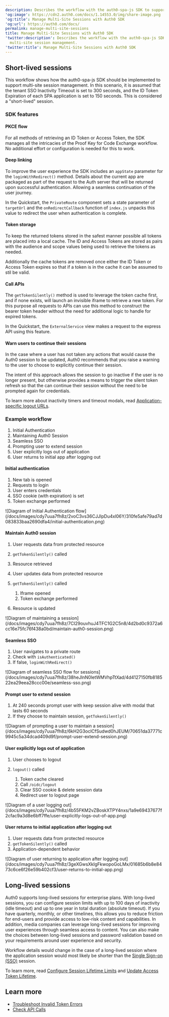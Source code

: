 ```yaml
---
description: Describes the workflow with the auth0-spa-js SDK to support multi-site session management.
'og:image': https://cdn2.auth0.com/docs/1.14553.0/img/share-image.png
'og:title': Manage Multi-Site Sessions with Auth0 SDK
'og:url': https://auth0.com/docs/
permalink: manage-multi-site-sessions
title: Manage Multi-Site Sessions with Auth0 SDK
'twitter:description': Describes the workflow with the auth0-spa-js SDK to support
  multi-site session management.
'twitter:title': Manage Multi-Site Sessions with Auth0 SDK
---
```

## Short-lived sessions

This workflow shows how the auth0-spa-js SDK should be implemented to support multi-site session management. In this scenario, it is assumed that the tenant <Tooltip tip="Single Sign-On (SSO): Service that, after a user logs into one applicaton, automatically logs that user in to other applications." cta="View Glossary" href="/docs/glossary?term=SSO">SSO</Tooltip> Inactivity Timeout is set to 300 seconds, and the <Tooltip tip="ID Token: Credential meant for the client itself, rather than for accessing a resource." cta="View Glossary" href="/docs/glossary?term=ID+Token">ID Token</Tooltip> Expiration of each SPA application is set to 150 seconds. This is considered a "short-lived" session.

### SDK features

#### PKCE flow

For all methods of retrieving an ID Token or <Tooltip tip="Access Token: Authorization credential, in the form of an opaque string or JWT, used to access an API." cta="View Glossary" href="/docs/glossary?term=Access+Token">Access Token</Tooltip>, the SDK manages all the intricacies of the Proof Key for Code Exchange workflow. No additional effort or configuration is needed for this to work.

#### Deep linking

To improve the user experience the SDK includes an `appState` parameter for the `loginWithRedirect()` method. Details about the current app are packaged as part of the request to the Auth server that will be returned upon successful authentication. Allowing a seamless continuation of the user journey.

In the Quickstart, the `PrivateRoute` component sets a state parameter of `targetUrl` and the `onRedirectCallback` function of `index.js` unpacks this value to redirect the user when authentication is complete.

#### Token storage

To keep the returned tokens stored in the safest manner possible all tokens are placed into a local cache. The ID and Access Tokens are stored as pairs with the <Tooltip tip="Audience: Unique identifier of the audience for an issued token. Named aud in a token, its value contains the ID of either an application (Client ID) for an ID Token or an API (API Identifier) for an Access Token." cta="View Glossary" href="/docs/glossary?term=audience">audience</Tooltip> and scope values being used to retrieve the tokens as needed.

Additionally the cache tokens are removed once either the ID Token or Access Token expires so that if a token is in the cache it can be assumed to stil be valid.

#### Call APIs

The `getTokenSilently()` method is used to leverage the token cache first, and if none exists, will launch an invisible iframe to retrieve a new token. For this purpose all requests to APIs can use this method to construct the bearer token header without the need for additional logic to handle for expired tokens.

In the Quickstart, the `ExternalService` view makes a request to the express API using this feature.

#### Warn users to continue their sessions

In the case where a user has not taken any actions that would cause the Auth0 session to be updated, Auth0 recommends that you raise a warning to the user to choose to explicitly continue their session.

The intent of this approach allows the session to go inactive if the user is no longer present, but otherwise provides a means to trigger the silent token refresh so that the can continue their session without the need to be prompted again for credentials.

To learn more about inactivity timers and timeout modals, read [Application-specific logout URLs](/docs/manage-users/sessions/configure-session-lifetime-settings).

### Example workflow

1. Initial Authentication
2. Maintaining Auth0 Session
3. Seamless SSO
4. Prompting user to extend session
5. User explicitly logs out of application
6. User returns to initial app after logging out

#### Initial authentication

1. New tab is opened
2. Requests to login
3. User enters credentials
4. SSO cookie (with expiration) is set
5. Token exchange performed

<Frame>![Diagram of Initial Authentication flow](/docs/images/cdy7uua7fh8z/2voC3vs36CJJlpDu4xl06Y/310fe5afe79ad7d083833baa2690dfa4/initial-authentication.png)</Frame>

#### Maintain Auth0 session

1. User requests data from protected resource
2. `getTokenSilently()` called
3. Resource retrieved
4. User updates data from protected resource
5. `getTokenSilently()` called

   1. Iframe opened
   2. Token exchange performed
6. Resource is updated

<Frame>![Diagram of maintaining a session](/docs/images/cdy7uua7fh8z/7CI29ouvhuJ4TFC1G2C5n8/4d2bd0c9372a6cc16e75fc76f438a0bd/maintain-auth0-session.png)</Frame>

#### Seamless SSO

1. User navigates to a private route
2. Check with `isAuthenticated()`
3. If false, `loginWithRedirect()`

<Frame>![Diagram of seamless SSO flow for sessions](/docs/images/cdy7uua7fh8z/38heJlnN0letWMVhpTtXad/4d4127150fb818522ea29eea28ccc00e/seamless-sso.png)</Frame>

#### Prompt user to extend session

1. At 240 seconds prompt user with keep session alive with modal that lasts 60 seconds
2. If they choose to maintain session, `getTokenSilently()`

<Frame>![Diagram of prompting a user to maintain a session](/docs/images/cdy7uua7fh8z/6kH2G3oclCfSudwd0hJEUM/70651da37771c9945c5a34dcad409d9f/prompt-user-extend-session.png)</Frame>

#### User explicitly logs out of application

1. User chooses to logout
2. `logout()` called

   1. Token cache cleared
   2. Call `/oidc/logout`
   3. Clear SSO cookie & delete session data
   4. Redirect user to logout page

<Frame>![Diagram of a user logging out](/docs/images/cdy7uua7fh8z/4b55FKM2vZBoskXTPY4nxs/1a9e69437677f2cfac9a3d8e6bff7ffe/user-explicitly-logs-out-of-app.png)</Frame>

#### User returns to initial application after logging out

1. User requests data from protected resource
2. `getTokenSilently()` called
3. Application-dependent behavior

<Frame>![Diagram of user returning to application after logging out](/docs/images/cdy7uua7fh8z/3geXGwsXkIgFkwopoGoLMx/01685b6b8e8473c6ce6f26e59b402cf3/user-returns-to-initial-app.png)</Frame>

## Long-lived sessions

Auth0 supports long-lived sessions for enterprise plans. With long-lived sessions, you can configure session limits with up to 100 days of inactivity (idle timeout) and up to one year in total duration (absolute timeout). If you have quarterly, monthly, or other timelines, this allows you to reduce friction for end-users and provide access to low-risk content and capabilities. In addition, media companies can leverage long-lived sessions for improving user experiences through seamless access to content. You can also make the choices between long-lived sessions and password validation based on your requirements around user experience and security.

Workflow details would change in the case of a long-lived session where the application session would most likely be shorter than the [Single Sign-on (SSO)](/docs/authenticate/single-sign-on) session.

To learn more, read [Configure Session Lifetime Limits](/docs/manage-users/sessions/configure-session-lifetime-settings) and [Update Access Token Lifetime](/docs/secure/tokens/access-tokens/update-access-token-lifetime).

##

## Learn more

* [Troubleshoot Invalid Token Errors](/docs/troubleshoot/basic-issues/invalid-token-errors)
* [Check API Calls](/docs/troubleshoot/authentication-issues/check-api-calls)